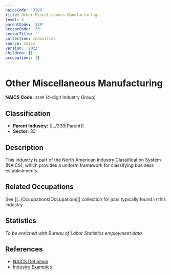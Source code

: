 ```yaml
---
naicsCode: '3399'
title: Other Miscellaneous Manufacturing
level: 4
parentCode: '339'
sectorCode: '33'
sectorTitle: ''
collection: Industries
source: naics
version: '2022'
children: []
occupations: []
---
```

# Other Miscellaneous Manufacturing

**NAICS Code:** `3399` (4-digit Industry Group)

## Classification

- **Parent Industry:** [[../339|Parent]]
- **Sector:** 33

## Description

This industry is part of the North American Industry Classification System (NAICS), which provides a uniform framework for classifying business establishments.

## Related Occupations

See [[../Occupations|Occupations]] collection for jobs typically found in this industry.

## Statistics

*To be enriched with Bureau of Labor Statistics employment data*

## References

- [NAICS Definition](https://www.census.gov/naics/)
- [Industry Examples](https://www.census.gov/naics/2022NAICS/)

